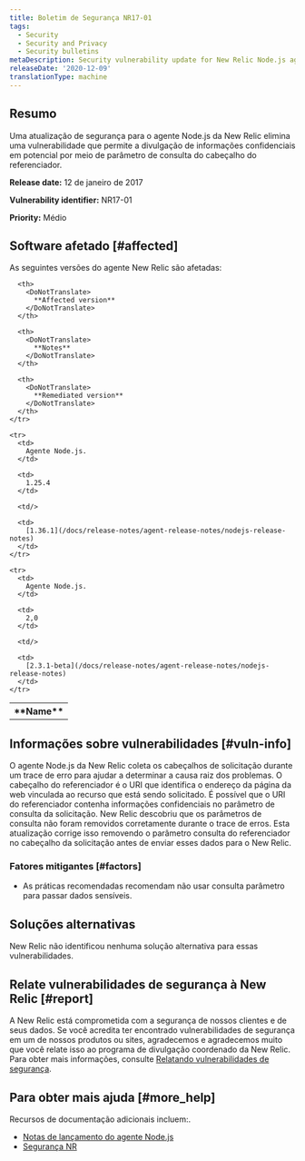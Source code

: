 ```yaml
---
title: Boletim de Segurança NR17-01
tags:
  - Security
  - Security and Privacy
  - Security bulletins
metaDescription: Security vulnerability update for New Relic Node.js agent.
releaseDate: '2020-12-09'
translationType: machine
---
```


## Resumo

Uma atualização de segurança para o agente Node.js da New Relic elimina uma vulnerabilidade que permite a divulgação de informações confidenciais em potencial por meio de parâmetro de consulta do cabeçalho do referenciador.

<DoNotTranslate>**Release date:**</DoNotTranslate> 12 de janeiro de 2017

<DoNotTranslate>**Vulnerability identifier:**</DoNotTranslate> NR17-01

<DoNotTranslate>**Priority:**</DoNotTranslate> Médio

## Software afetado [#affected]

As seguintes versões do agente New Relic são afetadas:

<table>
  <tbody>
    <tr>
      <th>
        <DoNotTranslate>
          **Name**
        </DoNotTranslate>
      </th>

      <th>
        <DoNotTranslate>
          **Affected version**
        </DoNotTranslate>
      </th>

      <th>
        <DoNotTranslate>
          **Notes**
        </DoNotTranslate>
      </th>

      <th>
        <DoNotTranslate>
          **Remediated version**
        </DoNotTranslate>
      </th>
    </tr>

    <tr>
      <td>
        Agente Node.js.
      </td>

      <td>
        1.25.4
      </td>

      <td/>

      <td>
        [1.36.1](/docs/release-notes/agent-release-notes/nodejs-release-notes)
      </td>
    </tr>

    <tr>
      <td>
        Agente Node.js.
      </td>

      <td>
        2,0
      </td>

      <td/>

      <td>
        [2.3.1-beta](/docs/release-notes/agent-release-notes/nodejs-release-notes)
      </td>
    </tr>
  </tbody>
</table>

## Informações sobre vulnerabilidades [#vuln-info]

O agente Node.js da New Relic coleta os cabeçalhos de solicitação durante um trace de erro para ajudar a determinar a causa raiz dos problemas. O cabeçalho do referenciador é o URI que identifica o endereço da página da web vinculada ao recurso que está sendo solicitado. É possível que o URI do referenciador contenha informações confidenciais no parâmetro de consulta da solicitação. New Relic descobriu que os parâmetros de consulta não foram removidos corretamente durante o trace de erros. Esta atualização corrige isso removendo o parâmetro consulta do referenciador no cabeçalho da solicitação antes de enviar esses dados para o New Relic.

### Fatores mitigantes [#factors]

* As práticas recomendadas recomendam não usar consulta parâmetro para passar dados sensíveis.

## Soluções alternativas

New Relic não identificou nenhuma solução alternativa para essas vulnerabilidades.

## Relate vulnerabilidades de segurança à New Relic [#report]

A New Relic está comprometida com a segurança de nossos clientes e de seus dados. Se você acredita ter encontrado vulnerabilidades de segurança em um de nossos produtos ou sites, agradecemos e agradecemos muito que você relate isso ao programa de divulgação coordenado da New Relic. Para obter mais informações, consulte [Relatando vulnerabilidades de segurança](/docs/security/new-relic-security/data-privacy/reporting-security-vulnerabilities).

## Para obter mais ajuda [#more_help]

Recursos de documentação adicionais incluem:.

* [Notas de lançamento do agente Node.js](/docs/release-notes/agent-release-notes/nodejs-release-notes)
* [Segurança NR](https://newrelic.com/security)